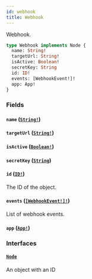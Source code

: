 ```yaml
---
id: webhook
title: Webhook
---
```


Webhook.

```graphql
type Webhook implements Node {
  name: String!
  targetUrl: String!
  isActive: Boolean!
  secretKey: String
  id: ID!
  events: [WebhookEvent!]!
  app: App!
}
```

### Fields

#### `name` ([`String!`](../../../developer/api-reference/scalars/string))

#### `targetUrl` ([`String!`](../../../developer/api-reference/scalars/string))

#### `isActive` ([`Boolean!`](../../../developer/api-reference/scalars/boolean))

#### `secretKey` ([`String`](../../../developer/api-reference/scalars/string))

#### `id` ([`ID!`](../../../developer/api-reference/scalars/id))

The ID of the object.

#### `events` ([`[WebhookEvent!]!`](../../../developer/api-reference/objects/webhook-event))

List of webhook events.

#### `app` ([`App!`](../../../developer/api-reference/objects/app))

### Interfaces

#### [`Node`](../../../developer/api-reference/interfaces/node)

An object with an ID
